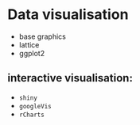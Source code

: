 # Data visualisation

- base graphics
- lattice
- ggplot2

## interactive visualisation:

- `shiny`
- `googleVis`
- `rCharts`
